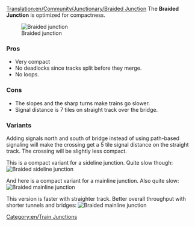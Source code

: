 [[Translation:en/Community/Junctionary/Braided Junction]]
{{en/junctionsmenu}}
The '''Braided Junction''' is optimized for compactness.

[[File:en/ttd.braided.compact.4.png|frame|none|Braided junction]]

===Pros===
*Very compact
*No deadlocks since tracks split before they merge.
*No loops.

===Cons===
*The slopes and the sharp turns make trains go slower.
*Signal distance is 7 tiles on straight track over the bridge.

===Variants===
Adding signals north and south of bridge instead of using path-based signaling will make the crossing get a 5 tile signal distance on the straight track. The crossing will be slightly less compact.

This is a compact variant for a sideline junction.  Quite slow though:
[[File:en/ttd.braided.side.png|frame|none|Braided sideline junction]]

And here is a compact variant for a mainline junction. Also quite slow:
[[File:en/ttd.braided.main.png|frame|none|Braided mainline junction]]

This version is faster with straighter track. Better overall throughput with shorter tunnels and bridges:
[[File:en/Ttd.braided.main.2.png|frame|none|Braided mainline junction]]

[[Category:en/Train Junctions]]